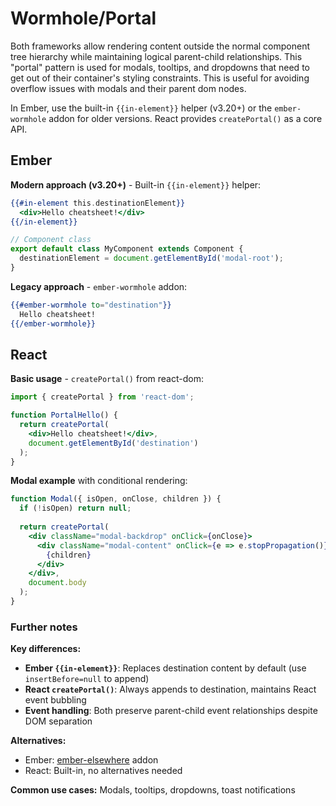 # Wormhole/Portal

Both frameworks allow rendering content outside the normal component tree hierarchy while maintaining logical parent-child relationships. This "portal" pattern is used for modals, tooltips, and dropdowns that need to get out of their container's styling constraints. This is useful for avoiding overflow issues with modals and their parent dom nodes.

In Ember, use the built-in `{{in-element}}` helper (v3.20+) or the `ember-wormhole` addon for older versions. React provides `createPortal()` as a core API. 

## Ember

**Modern approach (v3.20+)** - Built-in `{{in-element}}` helper:

```hbs showLineNumbers
{{#in-element this.destinationElement}}
  <div>Hello cheatsheet!</div>
{{/in-element}}
```

```javascript
// Component class
export default class MyComponent extends Component {
  destinationElement = document.getElementById('modal-root');
}
```

**Legacy approach** - `ember-wormhole` addon:

```hbs showLineNumbers
{{#ember-wormhole to="destination"}}
  Hello cheatsheet!
{{/ember-wormhole}}
```

## React

**Basic usage** - `createPortal()` from react-dom:

```jsx showLineNumbers
import { createPortal } from 'react-dom';

function PortalHello() {
  return createPortal(
    <div>Hello cheatsheet!</div>,
    document.getElementById('destination')
  );
}
```

**Modal example** with conditional rendering:

```jsx showLineNumbers
function Modal({ isOpen, onClose, children }) {
  if (!isOpen) return null;
  
  return createPortal(
    <div className="modal-backdrop" onClick={onClose}>
      <div className="modal-content" onClick={e => e.stopPropagation()}>
        {children}
      </div>
    </div>,
    document.body
  );
}
```

### Further notes 

**Key differences:**
- **Ember `{{in-element}}`**: Replaces destination content by default (use `insertBefore=null` to append)
- **React `createPortal()`**: Always appends to destination, maintains React event bubbling
- **Event handling**: Both preserve parent-child event relationships despite DOM separation

**Alternatives:**
- Ember: [ember-elsewhere](https://github.com/ef4/ember-elsewhere) addon
- React: Built-in, no alternatives needed

**Common use cases:** Modals, tooltips, dropdowns, toast notifications